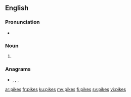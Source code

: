 ==English==

===Pronunciation===
* {{rhymes|aɪks|lang=en}}

===Noun===
{{head|en|noun plural form}}

# {{plural of|pike|lang=en}}

===Anagrams===
* {{l|en|kepis}}, {{l|en|kipes}}, {{l|en|Spike}}, {{l|en|spike}}

[[ar:pikes]]
[[fr:pikes]]
[[ku:pikes]]
[[my:pikes]]
[[fi:pikes]]
[[sv:pikes]]
[[vi:pikes]]